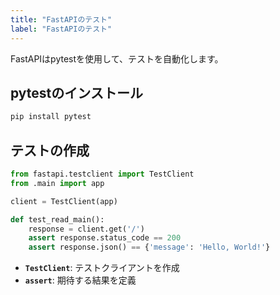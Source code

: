 ```yaml
---
title: "FastAPIのテスト"
label: "FastAPIのテスト"
---
```


FastAPIはpytestを使用して、テストを自動化します。

## pytestのインストール

```bash
pip install pytest
```

## テストの作成

```python
from fastapi.testclient import TestClient
from .main import app

client = TestClient(app)

def test_read_main():
    response = client.get('/')
    assert response.status_code == 200
    assert response.json() == {'message': 'Hello, World!'}
```

- **`TestClient`**: テストクライアントを作成
- **`assert`**: 期待する結果を定義

